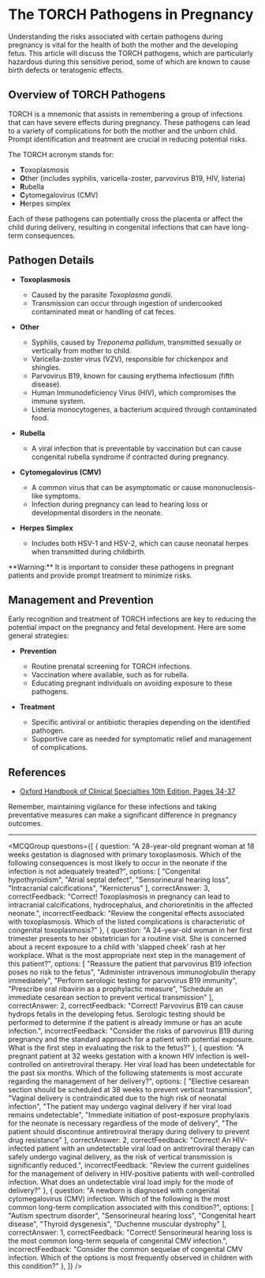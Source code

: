 
# The TORCH Pathogens in Pregnancy

Understanding the risks associated with certain pathogens during pregnancy is vital for the health of both the mother and the developing fetus. This article will discuss the TORCH pathogens, which are particularly hazardous during this sensitive period, some of which are known to cause birth defects or teratogenic effects.

## Overview of TORCH Pathogens

TORCH is a mnemonic that assists in remembering a group of infections that can have severe effects during pregnancy. These pathogens can lead to a variety of complications for both the mother and the unborn child. Prompt identification and treatment are crucial in reducing potential risks.

The TORCH acronym stands for:

- **T**oxoplasmosis
- **O**ther (includes syphilis, varicella-zoster, parvovirus B19, HIV, listeria)
- **R**ubella
- **C**ytomegalovirus (CMV)
- **H**erpes simplex

Each of these pathogens can potentially cross the placenta or affect the child during delivery, resulting in congenital infections that can have long-term consequences.

## Pathogen Details

- **Toxoplasmosis**
  - Caused by the parasite *Toxoplasma gondii*.
  - Transmission can occur through ingestion of undercooked contaminated meat or handling of cat feces.

- **Other**
  - Syphilis, caused by *Treponema pallidum*, transmitted sexually or vertically from mother to child.
  - Varicella-zoster virus (VZV), responsible for chickenpox and shingles.
  - Parvovirus B19, known for causing erythema infectiosum (fifth disease).
  - Human Immunodeficiency Virus (HIV), which compromises the immune system.
  - Listeria monocytogenes, a bacterium acquired through contaminated food.

- **Rubella**
  - A viral infection that is preventable by vaccination but can cause congenital rubella syndrome if contracted during pregnancy.

- **Cytomegalovirus (CMV)**
  - A common virus that can be asymptomatic or cause mononucleosis-like symptoms.
  - Infection during pregnancy can lead to hearing loss or developmental disorders in the neonate.

- **Herpes Simplex**
  - Includes both HSV-1 and HSV-2, which can cause neonatal herpes when transmitted during childbirth.

<Callout emoji="⚠️">
  **Warning:** It is important to consider these pathogens in pregnant patients and provide prompt treatment to minimize risks.
</Callout>

## Management and Prevention

Early recognition and treatment of TORCH infections are key to reducing the potential impact on the pregnancy and fetal development. Here are some general strategies:

- **Prevention**
  - Routine prenatal screening for TORCH infections.
  - Vaccination where available, such as for rubella.
  - Educating pregnant individuals on avoiding exposure to these pathogens.

- **Treatment**
  - Specific antiviral or antibiotic therapies depending on the identified pathogen.
  - Supportive care as needed for symptomatic relief and management of complications.

## References

- [Oxford Handbook of Clinical Specialties 10th Edition, Pages 34-37](#)

Remember, maintaining vigilance for these infections and taking preventative measures can make a significant difference in pregnancy outcomes.

---

<MCQGroup questions={[
  {
    question: "A 28-year-old pregnant woman at 18 weeks gestation is diagnosed with primary toxoplasmosis. Which of the following consequences is most likely to occur in the neonate if the infection is not adequately treated?",
    options: [
      "Congenital hypothyroidism",
      "Atrial septal defect",
      "Sensorineural hearing loss",
      "Intracranial calcifications",
      "Kernicterus"
    ],
    correctAnswer: 3,
    correctFeedback: "Correct! Toxoplasmosis in pregnancy can lead to intracranial calcifications, hydrocephalus, and chorioretinitis in the affected neonate.",
    incorrectFeedback: "Review the congenital effects associated with toxoplasmosis. Which of the listed complications is characteristic of congenital toxoplasmosis?"
  },
  {
    question: "A 24-year-old woman in her first trimester presents to her obstetrician for a routine visit. She is concerned about a recent exposure to a child with 'slapped cheek' rash at her workplace. What is the most appropriate next step in the management of this patient?",
    options: [
      "Reassure the patient that parvovirus B19 infection poses no risk to the fetus",
      "Administer intravenous immunoglobulin therapy immediately",
      "Perform serologic testing for parvovirus B19 immunity",
      "Prescribe oral ribavirin as a prophylactic measure",
      "Schedule an immediate cesarean section to prevent vertical transmission"
    ],
    correctAnswer: 2,
    correctFeedback: "Correct! Parvovirus B19 can cause hydrops fetalis in the developing fetus. Serologic testing should be performed to determine if the patient is already immune or has an acute infection.",
    incorrectFeedback: "Consider the risks of parvovirus B19 during pregnancy and the standard approach for a patient with potential exposure. What is the first step in evaluating the risk to the fetus?"
  },
  {
    question: "A pregnant patient at 32 weeks gestation with a known HIV infection is well-controlled on antiretroviral therapy. Her viral load has been undetectable for the past six months. Which of the following statements is most accurate regarding the management of her delivery?",
    options: [
      "Elective cesarean section should be scheduled at 38 weeks to prevent vertical transmission",
      "Vaginal delivery is contraindicated due to the high risk of neonatal infection",
      "The patient may undergo vaginal delivery if her viral load remains undetectable",
      "Immediate initiation of post-exposure prophylaxis for the neonate is necessary regardless of the mode of delivery",
      "The patient should discontinue antiretroviral therapy during delivery to prevent drug resistance"
    ],
    correctAnswer: 2,
    correctFeedback: "Correct! An HIV-infected patient with an undetectable viral load on antiretroviral therapy can safely undergo vaginal delivery, as the risk of vertical transmission is significantly reduced.",
    incorrectFeedback: "Review the current guidelines for the management of delivery in HIV-positive patients with well-controlled infection. What does an undetectable viral load imply for the mode of delivery?"
  },
  {
    question: "A newborn is diagnosed with congenital cytomegalovirus (CMV) infection. Which of the following is the most common long-term complication associated with this condition?",
    options: [
      "Autism spectrum disorder",
      "Sensorineural hearing loss",
      "Congenital heart disease",
      "Thyroid dysgenesis",
      "Duchenne muscular dystrophy"
    ],
    correctAnswer: 1,
    correctFeedback: "Correct! Sensorineural hearing loss is the most common long-term sequela of congenital CMV infection.",
    incorrectFeedback: "Consider the common sequelae of congenital CMV infection. Which of the options is most frequently observed in children with this condition?"
  },
]} />